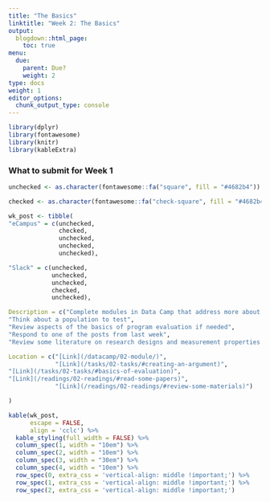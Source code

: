```yaml
---
title: "The Basics"
linktitle: "Week 2: The Basics"
output:
  blogdown::html_page:
    toc: true
menu:
  due:
    parent: Due?
    weight: 2
type: docs
weight: 1
editor_options: 
  chunk_output_type: console
---
```


```r
library(dplyr)
library(fontawesome)
library(knitr)
library(kableExtra)
```

### What to submit for Week 1

```r
unchecked <- as.character(fontawesome::fa("square", fill = "#4682b4"))

checked <- as.character(fontawesome::fa("check-square", fill = "#4682b4"))

wk_post <- tibble(
"eCampus" = c(unchecked,
              checked,
              unchecked,
              unchecked,
              unchecked),

"Slack" = c(unchecked,
            unchecked,
            unchecked,
            checked,
            unchecked),

Description = c("Complete modules in Data Camp that address more about tidying data and introduces basic statistics in R.",
"Think about a population to test",
"Review aspects of the basics of program evaluation if needed",
"Respond to one of the posts from last week",
"Review some literature on research designs and measurement properties in R"),

Location = c("[Link](/datacamp/02-module/)",
             "[Link](/tasks/02-tasks/#creating-an-argument)",
"[Link](/tasks/02-tasks/#basics-of-evaluation)",
"[Link](/readings/02-readings/#read-some-papers)",
             "[Link](/readings/02-readings/#review-some-materials)")

)
```

```r
kable(wk_post, 
      escape = FALSE,
      align = 'cclc') %>% 
  kable_styling(full_width = FALSE) %>%
  column_spec(1, width = "10em") %>%
  column_spec(2, width = "10em") %>%
  column_spec(3, width = "30em") %>%
  column_spec(4, width = "10em") %>%
  row_spec(0, extra_css = 'vertical-align: middle !important;') %>%
  row_spec(1, extra_css = 'vertical-align: middle !important;') %>%
  row_spec(2, extra_css = 'vertical-align: middle !important;') 
```

